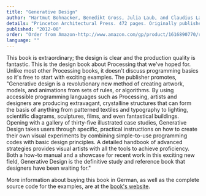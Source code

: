 ```yaml
---
title: "Generative Design"
author: "Hartmut Bohnacker, Benedikt Gross, Julia Laub, and Claudius Lazzeroni"
details: "Princeton Architectural Press. 472 pages. Originally published in German November 2009, Schmidt Hermann Verlag. 500 pages."
published: "2012-08"
order: "Order from Amazon-http://www.amazon.com/gp/product/1616890770/ref=as_li_ss_tl?ie=UTF8&camp=1789&creative=390957&creativeASIN=1616890770&linkCode=as2&tag=processing09-20"
language: ""
---
```


This book is extraordinary; the design is clear and the production quality is fantastic. This is the design book about Processing that we've hoped for. Unlike most other Processing books, it doesn't discuss programming basics so it's free to start with exciting examples. The publisher promotes, "Generative design is a revolutionary new method of creating artwork, models, and animations from sets of rules, or algorithms. By using accessible programming languages such as Processing, artists and designers are producing extravagant, crystalline structures that can form the basis of anything from patterned textiles and typography to lighting, scientific diagrams, sculptures, films, and even fantastical buildings. Opening with a gallery of thirty-five illustrated case studies, Generative Design takes users through specific, practical instructions on how to create their own visual experiments by combining simple-to-use programming codes with basic design principles. A detailed handbook of advanced strategies provides visual artists with all the tools to achieve proficiency. Both a how-to manual and a showcase for recent work in this exciting new field, Generative Design is the definitive study and reference book that designers have been waiting for."

More information about buying this book in German, as well as the complete source code for the examples, are at the [book's website](http://www.generative-gestaltung.de/).
